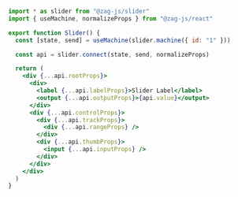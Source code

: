 ```jsx
import * as slider from "@zag-js/slider"
import { useMachine, normalizeProps } from "@zag-js/react"

export function Slider() {
  const [state, send] = useMachine(slider.machine({ id: "1" }))

  const api = slider.connect(state, send, normalizeProps)

  return (
    <div {...api.rootProps}>
      <div>
        <label {...api.labelProps}>Slider Label</label>
        <output {...api.outputProps}>{api.value}</output>
      </div>
      <div {...api.controlProps}>
        <div {...api.trackProps}>
          <div {...api.rangeProps} />
        </div>
        <div {...api.thumbProps}>
          <input {...api.inputProps} />
        </div>
      </div>
    </div>
  )
}
```
